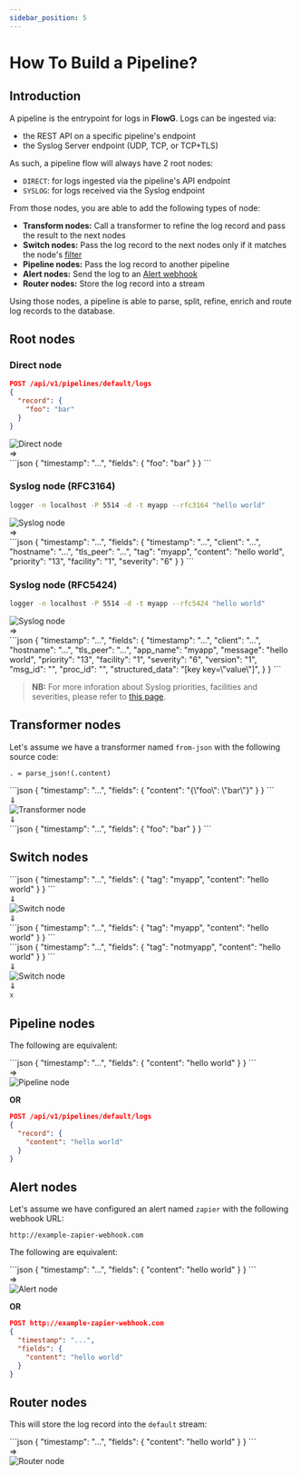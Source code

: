 ```yaml
---
sidebar_position: 5
---
```


# How To Build a Pipeline?

## Introduction

A pipeline is the entrypoint for logs in **FlowG**. Logs can be ingested via:

 - the REST API on a specific pipeline's endpoint
 - the Syslog Server endpoint (UDP, TCP, or TCP+TLS)

As such, a pipeline flow will always have 2 root nodes:

 - `DIRECT`: for logs ingested via the pipeline's API endpoint
 - `SYSLOG`: for logs received via the Syslog endpoint

From those nodes, you are able to add the following types of node:

 - **Transform nodes:** Call a transformer to refine the log record and pass the
   result to the next nodes
 - **Switch nodes:** Pass the log record to the next nodes only if it matches
   the node's [filter](/docs/guides/filtering)
 - **Pipeline nodes:** Pass the log record to another pipeline
 - **Alert nodes:** Send the log to an [Alert webhook](/docs/guides/alerting)
 - **Router nodes:** Store the log record into a stream

Using those nodes, a pipeline is able to parse, split, refine, enrich and route
log records to the database.

## Root nodes


### Direct node

```json
POST /api/v1/pipelines/default/logs
{
  "record": {
    "foo": "bar"
  }
}
```

<div
  style={{
    display: 'flex',
    alignItems: 'center',
    justifyContent: 'start',
    gap: '2rem',
  }}
>
  <div>
    <img src={NodeRouterDirectUrl} alt="Direct node" />
  </div>
  <div style={{ fontSize: '4rem' }}>
    &rArr;
  </div>
  <div>
    ```json
    {
      "timestamp": "...",
      "fields": {
        "foo": "bar"
      }
    }
    ```
  </div>
</div>

### Syslog node (RFC3164)

```bash
logger -n localhost -P 5514 -d -t myapp --rfc3164 "hello world"
```

<div
  style={{
    display: 'flex',
    alignItems: 'center',
    justifyContent: 'start',
    gap: '2rem',
  }}
>
  <div>
    <img src={NodeRouterSyslogUrl} alt="Syslog node" />
  </div>
  <div style={{ fontSize: '4rem' }}>
    &rArr;
  </div>
  <div>
    ```json
    {
      "timestamp": "...",
      "fields": {
        "timestamp": "...",
        "client": "...",
        "hostname": "...",
        "tls_peer": "...",
        "tag": "myapp",
        "content": "hello world",
        "priority": "13",
        "facility": "1",
        "severity": "6"
      }
    }
    ```
  </div>
</div>


### Syslog node (RFC5424)

```bash
logger -n localhost -P 5514 -d -t myapp --rfc5424 "hello world"
```

<div
  style={{
    display: 'flex',
    alignItems: 'center',
    justifyContent: 'start',
    gap: '2rem',
  }}
>
  <div>
    <img src={NodeRouterSyslogUrl} alt="Syslog node" />
  </div>
  <div style={{ fontSize: '4rem' }}>
    &rArr;
  </div>
  <div>
    ```json
    {
      "timestamp": "...",
      "fields": {
        "timestamp": "...",
        "client": "...",
        "hostname": "...",
        "tls_peer": "...",
        "app_name": "myapp",
        "message": "hello world",
        "priority": "13",
        "facility": "1",
        "severity": "6",
        "version": "1",
        "msg_id": "",
        "proc_id": "",
        "structured_data": "[key key=\"value\"]",
      }
    }
    ```
  </div>
</div>


> **NB:** For more inforation about Syslog priorities, facilities and severities,
> please refer to [this page](https://techdocs.broadcom.com/us/en/symantec-security-software/identity-security/privileged-access-manager/4-1/reference/messages-and-log-formats/syslog-message-formats/syslog-priority-facility-severity-grid.html).

## Transformer nodes


Let's assume we have a transformer named `from-json` with the following source
code:

```vrl
. = parse_json!(.content)
```

<div
  style={{
    display: 'flex',
    flexDirection: 'column',
    alignItems: 'center',
    justifyContent: 'center',
  }}
>
  <div>
    ```json
    {
      "timestamp": "...",
      "fields": {
        "content": "{\"foo\": \"bar\"}"
      }
    }
    ```
  </div>
  <div style={{ fontSize: '4rem' }}>
    &dArr;
  </div>
  <div>
    <img src={NodeTransformerFromJsonUrl} alt="Transformer node" />
  </div>
  <div style={{ fontSize: '4rem' }}>
    &dArr;
  </div>
  <div>
    ```json
    {
      "timestamp": "...",
      "fields": {
        "foo": "bar"
      }
    }
    ```
  </div>
</div>

## Switch nodes


<div
  style={{
    display: 'flex',
    flexDirection: 'row',
    alignItems: 'start',
    justifyContent: 'center',
    gap: '2rem',
  }}
>
  <div
    style={{
      display: 'flex',
      flexDirection: 'column',
      alignItems: 'center',
      justifyContent: 'center',
    }}
  >
    <div>
      ```json
      {
        "timestamp": "...",
        "fields": {
          "tag": "myapp",
          "content": "hello world"
        }
      }
      ```
    </div>
    <div style={{ fontSize: '4rem' }}>
      &dArr;
    </div>
    <div>
      <img src={NodeSwitchTagMyappUrl} alt="Switch node" />
    </div>
    <div style={{ fontSize: '4rem' }}>
      &dArr;
    </div>
    <div>
      ```json
      {
        "timestamp": "...",
        "fields": {
          "tag": "myapp",
          "content": "hello world"
        }
      }
      ```
    </div>
  </div>

  <div
    style={{
      display: 'flex',
      flexDirection: 'column',
      alignItems: 'center',
      justifyContent: 'center',
    }}
  >
    <div>
      ```json
      {
        "timestamp": "...",
        "fields": {
          "tag": "notmyapp",
          "content": "hello world"
        }
      }
      ```
    </div>
    <div style={{ fontSize: '4rem' }}>
      &dArr;
    </div>
    <div>
      <img src={NodeSwitchTagMyappUrl} alt="Switch node" />
    </div>
    <div style={{ fontSize: '4rem' }}>
      &dArr;
    </div>
    <div style={{ fontSize: '4rem' }}>
      &#9747;
    </div>
  </div>
</div>

## Pipeline nodes


The following are equivalent:

<div
  style={{
    display: 'flex',
    flexDirection: 'row',
    alignItems: 'center',
    justifyContent: 'start',
    gap: '2rem',
  }}
>
  <div>
    ```json
    {
      "timestamp": "...",
      "fields": {
        "content": "hello world"
      }
    }
    ```
  </div>
  <div style={{ fontSize: '4rem' }}>
    &rArr;
  </div>
  <div>
    <img src={NodePipelineDefaultUrl} alt="Pipeline node" />
  </div>
</div>

**OR**

```json
POST /api/v1/pipelines/default/logs
{
  "record": {
    "content": "hello world"
  }
}
```

## Alert nodes


Let's assume we have configured an alert named ``zapier`` with the following
webhook URL:

```
http://example-zapier-webhook.com
```

The following are equivalent:

<div
  style={{
    display: 'flex',
    flexDirection: 'row',
    alignItems: 'center',
    justifyContent: 'start',
    gap: '2rem',
  }}
>
  <div>
    ```json
    {
      "timestamp": "...",
      "fields": {
        "content": "hello world"
      }
    }
    ```
  </div>
  <div style={{ fontSize: '4rem' }}>
    &rArr;
  </div>
  <div>
    <img src={NodeAlertZapierUrl} alt="Alert node" />
  </div>
</div>

**OR**

```json
POST http://example-zapier-webhook.com
{
  "timestamp": "...",
  "fields": {
    "content": "hello world"
  }
}
```

## Router nodes


This will store the log record into the `default` stream:

<div
  style={{
    display: 'flex',
    flexDirection: 'row',
    alignItems: 'center',
    justifyContent: 'start',
    gap: '2rem',
  }}
>
  <div>
    ```json
    {
      "timestamp": "...",
      "fields": {
        "content": "hello world"
      }
    }
    ```
  </div>
  <div style={{ fontSize: '4rem' }}>
    &rArr;
  </div>
  <div>
    <img src={NodeStreamDefaultUrl} alt="Router node" />
  </div>
</div>
